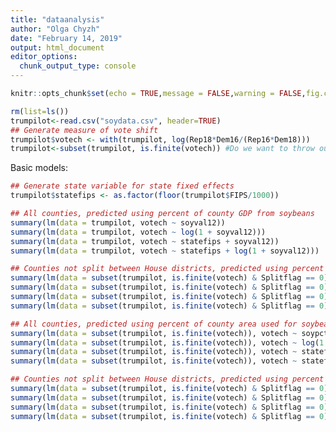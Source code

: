 ```yaml
---
title: "dataanalysis"
author: "Olga Chyzh"
date: "February 14, 2019"
output: html_document
editor_options: 
  chunk_output_type: console
---
```

```r
knitr::opts_chunk$set(echo = TRUE,message = FALSE,warning = FALSE,fig.cap = "...")
```

```r
rm(list=ls())
trumpilot<-read.csv("soydata.csv", header=TRUE)
## Generate measure of vote shift
trumpilot$votech <- with(trumpilot, log(Rep18*Dem16/(Rep16*Dem18)))
trumpilot<-subset(trumpilot, is.finite(votech)) #Do we want to throw out all cases in which a major party candidate ran unopposed by the other major party candidate?


```

Basic models:
```r

## Generate state variable for state fixed effects
trumpilot$statefips <- as.factor(floor(trumpilot$FIPS/1000))

## All counties, predicted using percent of county GDP from soybeans
summary(lm(data = trumpilot, votech ~ soyval12))
summary(lm(data = trumpilot, votech ~ log(1 + soyval12)))
summary(lm(data = trumpilot, votech ~ statefips + soyval12))
summary(lm(data = trumpilot, votech ~ statefips + log(1 + soyval12)))

## Counties not split between House districts, predicted using percent of county GDP from soybeans
summary(lm(data = subset(trumpilot, is.finite(votech) & Splitflag == 0), votech ~ soyval12))
summary(lm(data = subset(trumpilot, is.finite(votech) & Splitflag == 0), votech ~ log(1 + soyval12)))
summary(lm(data = subset(trumpilot, is.finite(votech) & Splitflag == 0), votech ~ statefips + soyval12))
summary(lm(data = subset(trumpilot, is.finite(votech) & Splitflag == 0), votech ~ statefips + log(1 + soyval12)))

## All counties, predicted using percent of county area used for soybean planting
summary(lm(data = subset(trumpilot, is.finite(votech)), votech ~ soypct))
summary(lm(data = subset(trumpilot, is.finite(votech)), votech ~ log(1 + soypct)))
summary(lm(data = subset(trumpilot, is.finite(votech)), votech ~ statefips + soypct))
summary(lm(data = subset(trumpilot, is.finite(votech)), votech ~ statefips + log(1 + soypct)))

## Counties not split between House districts, predicted using percent of county area used for soybean planting
summary(lm(data = subset(trumpilot, is.finite(votech) & Splitflag == 0), votech ~ soypct))
summary(lm(data = subset(trumpilot, is.finite(votech) & Splitflag == 0), votech ~ log(1 + soypct)))
summary(lm(data = subset(trumpilot, is.finite(votech) & Splitflag == 0), votech ~ statefips + soypct))
summary(lm(data = subset(trumpilot, is.finite(votech) & Splitflag == 0), votech ~ statefips + log(1 + soypct)))

```

